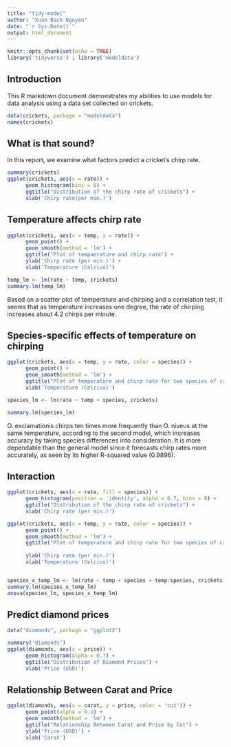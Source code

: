```yaml
---
title: "tidy-model"
author: "Xuan Bach Nguyen"
date: "`r Sys.Date()`"
output: html_document
---
```


```r
knitr::opts_chunk$set(echo = TRUE)
library('tidyverse') ; library('modeldata')
```

## Introduction

This R markdown document demonstrates my abilities to use models for data analysis using a data set collected on crickets.

```r
data(crickets, package = "modeldata")
names(crickets)
```
## What is that sound?

In this report, we examine what factors predict a cricket's chirp rate.

```r
summary(crickets)
ggplot(crickets, aes(x = rate)) +
      geom_histogram(bins = 8) +
      ggtitle("Distribution of the chirp rate of crickets") +
      xlab('Chirp rate(per min.)')
```
## Temperature affects chirp rate

```r
ggplot(crickets, aes(x = temp, y = rate)) +
      geom_point() +
      geom_smooth(method = 'lm') +
      ggtitle("Plot of tempaerature and chirp rate") +
      ylab('Chirp rate (per min.)') + 
      xlab('Temperature (Celcius)')

temp_lm <- lm(rate ~ temp, crickets)
summary.lm(temp_lm)
```

Based on a scatter plot of temperature and chirping and a correlation test, it seems that as temperature increases one degree, the rate of chirping increases about 4.2 chirps per minute.

## Species-specific effects of temperature on chirping

```r
ggplot(crickets, aes(x = temp, y = rate, color = species)) +
      geom_point() +
      geom_smooth(method = 'lm') +
      ggtitle("Plot of temperature and chirp rate for two species of crickets") +     ylab('Chirp rate (per min.)') +
      xlab('Temperature (Celcius)')

species_lm <- lm(rate ~ temp + species, crickets)

summary.lm(species_lm)
```
      
O. exclamationis chirps ten times more frequently than O. niveus at the same temperature, according to the second model, which increases accuracy by taking species differences into consideration. It is more dependable than the general model since it forecasts chirp rates more accurately, as seen by its higher R-squared value (0.9896).

## Interaction

```r
ggplot(crickets, aes(x = rate, fill = species)) +
      geom_histogram(position = 'identity', alpha = 0.7, bins = 8) +
      ggtitle("Distribution of the chirp rate of crickets") + 
      xlab('Chirp rate (per min.)')
```

```r
ggplot(crickets, aes(x = temp, y = rate, color = species)) +
      geom_point() +
      geom_smooth(method = 'lm') +
      ggtitle("Plot of temperature and chirp rate for two species of crickets") +
  
      ylab('Chirp rate (per min.)')
      xlab('Temperature (Celcius)')


species_x_temp_lm <- lm(rate ~ temp + species + temp:species, crickets)
summary.lm(species_x_temp_lm)
anova(species_lm, species_x_temp_lm)
```

## Predict diamond prices

```r
data("diamonds", package = "ggplot2")
```
```r
summary('diamonds')
ggplot(diamonds, aes(x = price)) + 
      geom_histogram(alpha = 0.7) +
      ggtitle("Distribution of Diamond Prices") +
      xlab('Price (USD)')
```

## Relationship Between Carat and Price

```r
ggplot(diamonds, aes(x = carat, y = price, color = 'cut')) + 
      geom_point(alpha = 0.3) + 
      geom_smooth(method = 'lm') + 
      ggtitle("Relationship Between Carat and Price by Cut") + 
      ylab('Price (USD)') +
      xlab('Carat')
```
